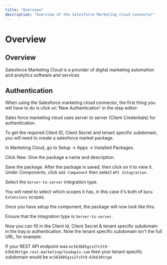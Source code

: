 ```yaml
---
title: "Overview"
description: "Overview of the Salesforce Marketing cloud connector"
---
```


# Overview

## Overview

Salesforce Marketing Cloud is a provider of digital marketing automation and analytics software and services

## Authentication

When using the Salesforce marketing cloud connector, the first thing you will have to do is click on 'New Authentication' in the step editor:

Sales force marketing cloud uses server to server (Client Credentials) for authentication.

To get the required Client ID, Client Secret and tenant specific subdomain, you will need to create a salesforce market package.

In Marketing Cloud, go to Setup -> Apps -> Installed Packages. 

Click New. Give the package a name and description. 

Save the package. After the package is saved, then click on it to view it. Under Components, click `Add Component` then select `API Integration`. 

Select the `Server-to-server` integration type. 

You will need to select which scopes it has, in this case it's both of `Data Extensions` scopes. 

Once you have setup the component, the package will now look like this: 

 Ensure that the integration type is `Server-to-server`.

Now you can fill in the Client Id, Client Secret & tenant specific subdomain in the tray.io authentication. Note the tenant specific subdomain isn't the full URL, for example:

If your REST API endpoint was `mc563885gzs27c5t9-63k636ttgm.rest.marketingcloudapis.com` then your tenant specific subdomain would be `mc563885gzs27c5t9-63k636ttgm`
